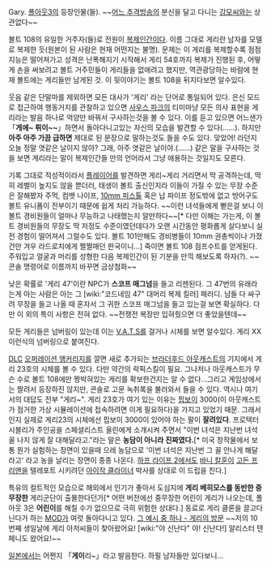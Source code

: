 Gary. [[폴아웃3]]의 등장인물(들). ~~[[런닝맨|어느 추격방송]]의 분신을 달고 다니는 [[개리/런닝맨|강모씨]]와는 상관없다~~

볼트 108의 유일한 거주자(들)로 전원이 [[복제인간]]이다. 이름 그대로 게리란 남자를 모델로 복제한 듯(원본이 된 사람은 현재 어떤지는 불명). 문제는 이 게리를 복제할수록 점점 지능은 떨어져가고 성격은 난폭해지기 시작해서 게리 54호까지 복제가 진행된 후, 어떻게 손을 써보려고 볼트 거주민들이 게리들을 없애려고 했지만, 역관광당하는 바람에 현재 볼트에는 게리들만 남게된 것. 이 뒷이야기는 볼트 108을 뒤지다보면 알수있다.

웃음 같은 단말마를 제외하면 모든 대사가 '게리' 라는 단어로 통일되어 있다. 은신 모드로 접근하여 행동거지를 관찰하고 있으면 [[사우스 파크]]의 티미마냥 모든 의사 표현을 게리라는 발음 하나로 억양만 바꿔서 구사하는것을 볼 수 있다. 이를 듣고 있으면 어느샌가 「'''게에~ 뤼이~~'''」하면서 돌아다니고있는 자신의 모습을 발견할 수 있다(……). 하지만 '''아주 아주 가끔 급하면''' 제대로 된 문장으로 말하는것도 들을 수도 있다. 맞았어! 라던지 오늘 정말 엿같은 날이지 않아? 그래, 아주 엿같은 날이야.(……) 같은 말을 구사하는 것을 보면 게리라는 말이 복제인간들 만의 언어라서 그냥 애용하는 것일지도 모른다.

기록 그대로 적성적이라서 [[플레이어]]를 발견하면 게리~게리 거리면서 막 공격하는데, 딱히 레벨이 높지도 않을 뿐더러, 태생이 볼트 출신인지라 이들이 가질 수 있는 무장 수준은 잘해봤자 주먹, 컴뱃 나이프, [[10mm 피스톨]] 혹은 납 파이프 정도밖에 없고 방어구도 볼트 유니폼이 전부이기 때문에 쉽게 처리 가능하다. ~~이런 녀석들에게 뻗은걸 보니 이 볼트 경비원들이 얼마나 무능하고 나태했는지 알만하다~~[* 다만 이해는 가는게, 이 볼트 경비원들의 무장도 딱 저정도 수준이였던데다가 오랜 시간동안 평화롭게 살다보니 실전 경험이 떨어져서 그럴수도 있다. 볼트 101만해도 경비병들이 10mm 권총씩이나 가졌건만 겨우 라드로치에게 쩔쩔매던 판국이니...] 죽이면 볼트 108 점프수트를 얻게된다. 주워입고 얼굴과 머리를 성형한 다음 복제인간이 된 기분을 만끽 해보도록 하자(?). ~~콘솔 명령어로 이름까지 바꾸면 금상첨화~~

낮은 확률로 '게리 47'이란 NPC가 '''스코프 매그넘'''을 들고 리젠된다. 그 47번의 유래라는게 아는 사람은 아는 그 [wiki:"코드네임 47" 대머리 복제 킬러] 패러디. 남들 다 싸구려 무장을 들고 나올 때 혼자서 그 귀한 스코프 매그넘을 들고 있는걸 보면 확실하다. 다만 이 외의 특이 사항은 전혀 없다. ~~전쟁전 복장만 입혀줬으면 더 좋았을텐데~~

모든 게리들은 넘버링이 있는데 이는 [[V.A.T.S]]를 걸거나 시체를 보면 알수있다. 게리 XX 이런식의 넘버링으로 붙여진다.

[[DLC]] [[오퍼레이션 앵커리지]]를 깔면 새로 추가되는 [[브라더후드 아웃캐스트]]의 기지에서 게리 23호의 시체를 볼 수 있다. 다만 약간의 락픽스킬이 필요. 그나저나 아웃캐스트가 무슨 수로 볼트 108에만 짱박혀있는 게리를 확보한건지는 알 수 없다...그리고 게임상에서는 짤려서 등장하진 않지만, 콘솔로 고문 녹취록을 불러와서 들을 수 있다. 역시나 여기서의 대답도 전부 "게리~". 게리 23호가 여기 있는 이유는 [[핍보이]] 3000(이 아웃캐스트가 점거한 가상 시뮬레이션에 접속하려면 이게 필요하다)을 가지고 있었기 때문. 그래서인지 실제로 게리23의 시체에선 핍보이 3000이 있어야 하는 팔이 '''잘려있다'''. 프로텍터 시블리가 주인공을 스페셜리스트 올린에게 소개시켜 주면서 "이번 녀석은 지난번 녀석 꼴 나지 않게 잘 대해달라고."라는 말은 '''농담이 아니라 진짜였다.'''[* 미국 창작물에서 보통 뭔가 실험하는 장면이 있을때 으레 농담으로 '이번 녀석은 지난번 그 꼴 안나게 해달라고' 라고 농을 날리는 장면이 종종 나온다. [[하프 라이프 2]]에서도 [[바니 칼훈]]이 [[고든 프리맨]]을 텔레포트 시키려던 [[아이작 클라이너]] 박사를 상대로 이 드립을 친다.]

특유의 컬트적인 모습으로 해외에서 인기가 좋아서 도심지에 '''게리 베히모스를 동반한 중무장한''' 게리군단이 출몰한다던가[* 어떤 버전에선 중무장한 어린이 게리가 나오는데, 폴아웃 3은 '''어린이'''를 해칠 수가 없으므로 극히 위험한 상대다.] 동료로 게리 클론을 끌고다닌다가 하는 [[MOD]]가 여럿 돌아다니고 있다.
[http://www.youtube.com/watch?v=uGILjsldDws&feature=related 그 예시 중 하나 - 게리의 방문] ~~저의 10번째 생일날에 게리 아저씨들이 찾아왔어요! [wiki:"야 신난다" 야! 신난다!] 알리스터 텐페니도 왔어요!~~

[[일본]]에서는 어쩐지 「'''게이'''리~」라고 발음한다. 하필 남자들만 있다보니...
